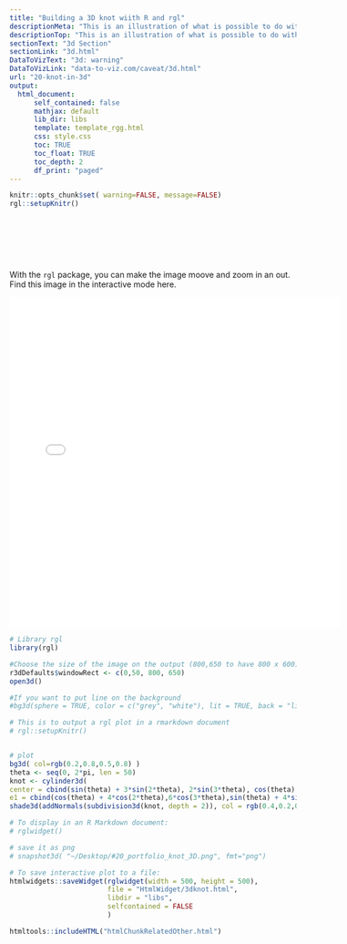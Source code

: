 ```yaml
---
title: "Building a 3D knot wiith R and rgl"
descriptionMeta: "This is an illustration of what is possible to do with R and the rgl library: a 3D knot."
descriptionTop: "This is an illustration of what is possible to do with `R` and the `rgl` library: a 3D knot."
sectionText: "3d Section"
sectionLink: "3d.html"
DataToVizText: "3d: warning"
DataToVizLink: "data-to-viz.com/caveat/3d.html"
url: "20-knot-in-3d"
output:
  html_document:
      self_contained: false    
      mathjax: default
      lib_dir: libs
      template: template_rgg.html
      css: style.css
      toc: TRUE
      toc_float: TRUE
      toc_depth: 2
      df_print: "paged"
---
```



```r
knitr::opts_chunk$set( warning=FALSE, message=FALSE)
rgl::setupKnitr()
```

<div class="container" style="padding-top: 80px">



<div class = "row">

<div class = "col-md-5  col-sm-12 align-self-center">

With the `rgl` package, you can make the image moove and zoom in an out. Find this image in the interactive mode here.




</div>


<div class = "col-md-7  col-sm-12">

<center><iframe src="HtmlWidget/3dknot.html" height="580" width="580" style="border:none;"></iframe></center>


</div>
</div>


```r
# Library rgl
library(rgl)

#Choose the size of the image on the output (800,650 to have 800 x 600)
r3dDefaults$windowRect <- c(0,50, 800, 650) 
open3d()

#If you want to put line on the background
#bg3d(sphere = TRUE, color = c("grey", "white"), lit = TRUE, back = "lines" ,lwd=2)

# This is to output a rgl plot in a rmarkdown document
# rgl::setupKnitr()


# plot
bg3d( col=rgb(0.2,0.8,0.5,0.8) )
theta <- seq(0, 2*pi, len = 50)
knot <- cylinder3d(
center = cbind(sin(theta) + 3*sin(2*theta), 2*sin(3*theta), cos(theta) - 2*cos(2*theta)),
e1 = cbind(cos(theta) + 4*cos(2*theta),6*cos(3*theta),sin(theta) + 4*sin(2*theta)),radius = 0.9,closed = TRUE)
shade3d(addNormals(subdivision3d(knot, depth = 2)), col = rgb(0.4,0.2,0.8,0.3))

# To display in an R Markdown document:
# rglwidget()

# save it as png
# snapshot3d( "~/Desktop/#20_portfolio_knot_3D.png", fmt="png")

# To save interactive plot to a file:
htmlwidgets::saveWidget(rglwidget(width = 500, height = 500), 
                        file = "HtmlWidget/3dknot.html",
                        libdir = "libs",
                        selfcontained = FALSE
                        )
```



<!-- Close container -->
</div>




```r
htmltools::includeHTML("htmlChunkRelatedOther.html")
```
